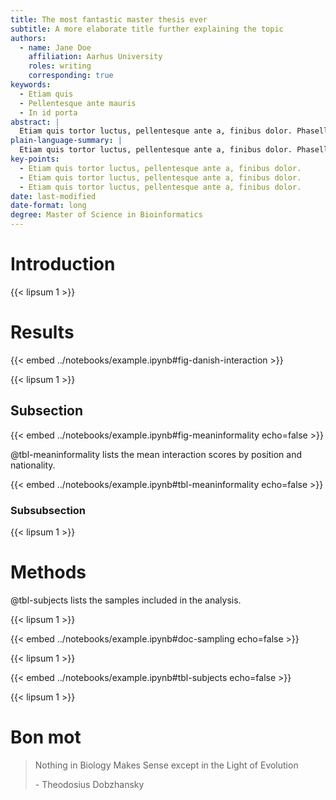 ```yaml
---
title: The most fantastic master thesis ever
subtitle: A more elaborate title further explaining the topic
authors:
  - name: Jane Doe
    affiliation: Aarhus University
    roles: writing
    corresponding: true
keywords:
  - Etiam quis 
  - Pellentesque ante mauris
  - In id porta
abstract: |
  Etiam quis tortor luctus, pellentesque ante a, finibus dolor. Phasellus in nibh et magna pulvinar malesuada. Ut nisl ex, sagittis at sollicitudin et, sollicitudin id nunc. In id porta urna. Proin porta dolor dolor, vel dapibus nisi lacinia in. Pellentesque ante mauris, ornare non euismod a, fermentum ut sapien. Proin sed vehicula enim. Aliquam tortor odio, vestibulum vitae odio in, tempor molestie justo. Praesent maximus lacus nec leo maximus blandit.   Etiam quis tortor luctus, pellentesque ante a, finibus dolor. Phasellus in nibh et magna pulvinar malesuada. Ut nisl ex, sagittis at sollicitudin et, sollicitudin id nunc. In id porta urna. Proin porta dolor dolor, vel dapibus nisi lacinia in. Pellentesque ante mauris, ornare non euismod a, fermentum ut sapien. Proin sed vehicula enim. Aliquam tortor odio, vestibulum vitae odio in, tempor molestie justo. Praesent maximus lacus nec leo maximus blandit.
plain-language-summary: |
  Etiam quis tortor luctus, pellentesque ante a, finibus dolor. Phasellus in nibh et magna pulvinar malesuada. Ut nisl ex, sagittis at sollicitudin et, sollicitudin id nunc. In id porta urna. Proin porta dolor dolor, vel dapibus nisi lacinia in. Pellentesque ante mauris, ornare non euismod a, fermentum ut sapien. Proin sed vehicula enim. Etiam quis tortor luctus, pellentesque ante a, finibus dolor. Phasellus in nibh et magna pulvinar malesuada. Ut nisl ex, sagittis at sollicitudin et, sollicitudin id nunc. In id porta urna. Proin porta dolor dolor, vel dapibus nisi lacinia in. Pellentesque ante mauris, ornare non euismod a, fermentum ut sapien. Proin sed vehicula enim.
key-points:
  - Etiam quis tortor luctus, pellentesque ante a, finibus dolor.
  - Etiam quis tortor luctus, pellentesque ante a, finibus dolor.
  - Etiam quis tortor luctus, pellentesque ante a, finibus dolor.
date: last-modified
date-format: long
degree: Master of Science in Bioinformatics
---
```


# Introduction

{{< lipsum 1 >}} 

# Results

{{< embed ../notebooks/example.ipynb#fig-danish-interaction >}}

{{< lipsum 1 >}} 

## Subsection

{{< embed ../notebooks/example.ipynb#fig-meaninformality echo=false >}}

@tbl-meaninformality lists the mean interaction scores by position and nationality.

{{< embed ../notebooks/example.ipynb#tbl-meaninformality echo=false >}}

### Subsubsection

{{< lipsum 1 >}} 


# Methods

@tbl-subjects lists the samples included in the analysis.

{{< lipsum 1 >}} 

{{< embed ../notebooks/example.ipynb#doc-sampling echo=false >}}

{{< lipsum 1 >}} 

{{< embed ../notebooks/example.ipynb#tbl-subjects echo=false >}}

{{< lipsum 1 >}} 


# Bon mot

> Nothing in Biology Makes Sense except in the Light of Evolution
>
> \- Theodosius Dobzhansky



